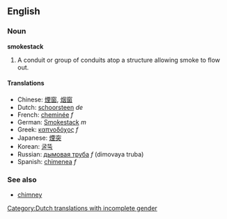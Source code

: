 ==English==
===Noun===
'''smokestack'''

# A conduit or group of conduits atop a structure allowing smoke to flow out.

====Translations====
*Chinese: [[煙窗]], [[烟窗]]
*Dutch: [[schoorsteen]] ''de'' [[Category:Dutch translations with incomplete gender]]
*French: [[cheminée]] ''f''
*German: [[Smokestack]] ''m''
*Greek: [[καπνοδόχος]] ''f''
*Japanese: [[煙突]]
*Korean: [[굴뚝]]
*Russian: [[дымовая труба]] ''f'' (dimovaya truba)
*Spanish: [[chimenea]] ''f''

===See also===
*[[chimney]]